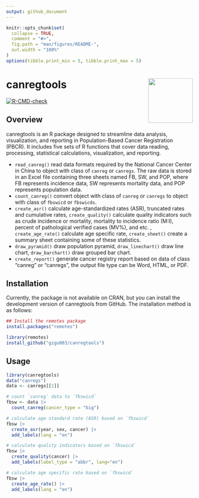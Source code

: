 ```yaml
---
output: github_document
---
```


<!-- README.md is generated from README.Rmd. Please edit that file -->

```r
knitr::opts_chunk$set(
  collapse = TRUE,
  comment = "#>",
  fig.path = "man/figures/README-",
  out.width = "100%"
)
options(tibble.print_min = 5, tibble.print_max = 5)
```

# canregtools <img src="man/figures/logo.png" align="right" height="120" />

<!-- badges: start -->
[![R-CMD-check](https://github.com/gigu003/canregtools/actions/workflows/R-CMD-check.yaml/badge.svg)](https://github.com/gigu003/canregtools/actions/workflows/R-CMD-check.yaml)
<!-- badges: end -->


## Overview

canregtools is an R package designed to streamline data analysis, visualization, and reporting in Population-Based Cancer Registration (PBCR). It includes five sets of R functions that cover data reading, processing, statistical calculations, visualization, and reporting.

- `read_canreg()` read data formats required by the National Cancer Center in China to object with class of `canreg` or `canregs`. The raw data is stored in an Excel file containing three sheets named FB, SW, and POP, where FB represents incidence data, SW represents mortality data, and POP represents population data.
- `count_canreg()` convert object with class of `canreg` or `canregs` to object with class of `fbswicd` or `fbswicds`.
- `create_asr()` calculate age-standardized rates (ASR), truncated rates and cumulative rates, `create_quality()` calculate quality indicators such as crude incidence or mortality, mortality to incidence ratio (M:I), percent of pathological verified cases (MV%), and etc. , `create_age_rate()` calculate age specific rate, `create_sheet()` create a summary sheet containing some of these statistics.
- `draw_pyramid()` draw population pyramid, `draw_linechart()` draw line chart, `draw_barchart()` draw grouped bar chart.
- `create_report()` generate cancer registry report based on data of class "canreg" or "canregs", the output file type can be Word, HTML, or PDF.

## Installation
Currently, the package is not available on CRAN, but you can install the development version of canregtools from GitHub. The installation method is as follows:

```r
## Install the remotes package
install.packages("remotes")

library(remotes)
install_github("gigu003/canregtools")
```

## Usage

```r
library(canregtools)
data("canregs")
data <- canregs[[1]]

# count `canreg` data to `fbswicd`
fbsw <- data |>
  count_canreg(cancer_type = "big")

# calculate age standard rate (ASR) based on `fbswicd`
fbsw |> 
  create_asr(year, sex, cancer) |> 
  add_labels(lang = "en")

# calculate quality indicators based on `fbswicd`
fbsw |> 
  create_quality(cancer) |> 
  add_labels(label_type = "abbr", lang="en")

# calculate age specific rate based on `fbswicd`
fbsw |> 
  create_age_rate() |> 
  add_labels(lang = "en")
```








